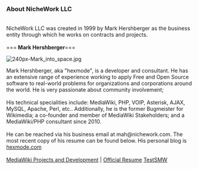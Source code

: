 ===<strong>  About NicheWork LLC </strong>===
<br>
NicheWork LLC was created in 1999 by Mark Hershberger as the business entity through which he works on contracts and projects.
<br>
<br>
===<strong>  Mark Hershberger</strong>===
<br>
<p>
[[File:240px-Mark into space.jpg]]
<br>
</p>
Mark Hershberger, aka "hexmode", is a developer and consultant. He has an extensive range of experience working to apply Free and Open Source software to real-world problems for organizations and corporations around the world. He is very passionate about community involvement; 
<br>
<br>
His technical specialities include: MediaWiki, PHP, VOIP, Asterisk, AJAX, MySQL, Apache, Perl, etc.. Additionally, he is the  former Bugmeister for Wikimedia;  a co-founder and member of MediaWiki Stakeholders; and a MediaWiki/PHP consultant since 2010. <br>
<br>
He can be reached via his business email at mah@nichework.com. The most recent copy of his resume can be found below. His personal blog is [https://hexmode.com/ hexmode.com]
<br>
<br>
[[MediaWiki Projects and Development]] | [[Official Resume]] [[TestSMW]]
